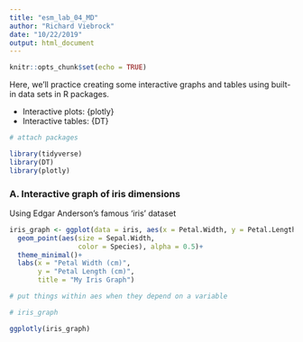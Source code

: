 ```yaml
---
title: "esm_lab_04_MD"
author: "Richard Viebrock"
date: "10/22/2019"
output: html_document
---
```


```r
knitr::opts_chunk$set(echo = TRUE)
```

Here, we'll practice creating some interactive graphs and tables using built-in data sets in R packages. 

- Interactive plots: {plotly}
- Interactive tables: {DT}

```r
# attach packages

library(tidyverse)
library(DT)
library(plotly)
```

### A. Interactive graph of iris dimensions

Using Edgar Anderson's famous 'iris' dataset

```r

iris_graph <- ggplot(data = iris, aes(x = Petal.Width, y = Petal.Length))+
  geom_point(aes(size = Sepal.Width,
                 color = Species), alpha = 0.5)+
  theme_minimal()+
  labs(x = "Petal Width (cm)",
       y = "Petal Length (cm)",
       title = "My Iris Graph")

# put things within aes when they depend on a variable

# iris_graph

ggplotly(iris_graph)

```

